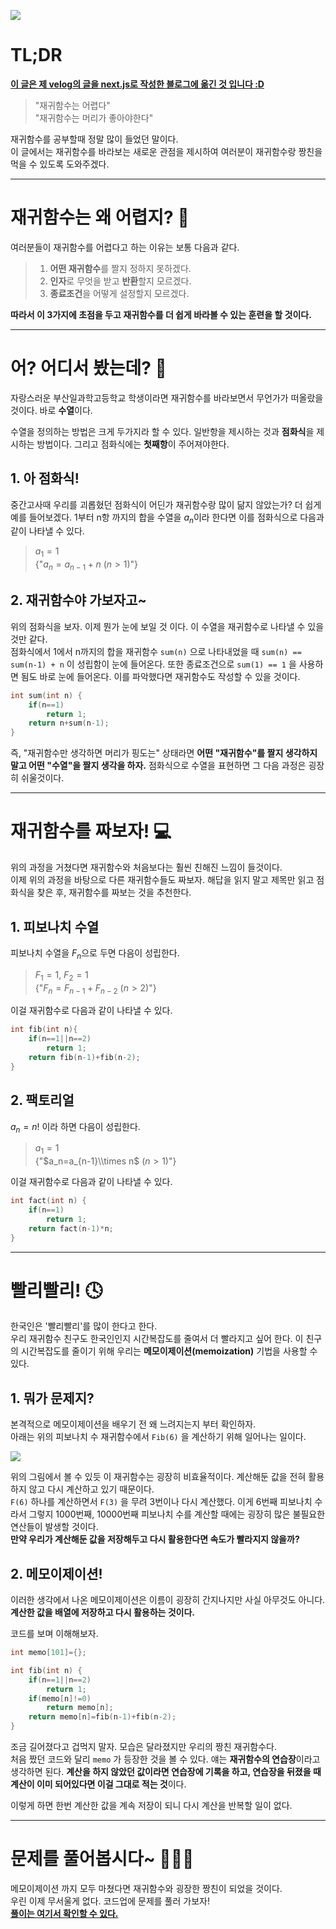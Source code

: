 
![](https://velog.velcdn.com/images/given-woo/post/68f0717a-2ef4-472b-a5c4-499be3aefecb/image.gif)

# TL;DR
**[이 글은 제 velog의 글을 next.js로 작성한 블로그에 옮긴 것 입니다 :D](https://velog.io/@given-woo/%EC%9E%AC%EA%B7%80%ED%95%A8%EC%88%98%EB%9E%91-%EC%B9%9C%EA%B5%AC%EB%A8%B9%EA%B8%B0)**

>"재귀함수는 어렵다"  
>"재귀함수는 머리가 좋아야한다"  

재귀함수를 공부할때 정말 많이 들었던 말이다.  
이 글에서는 재귀함수를 바라보는 새로운 관점을 제시하여 여러분이 재귀함수랑 짱친을 먹을 수 있도록 도와주겠다.  

---

# 재귀함수는 왜 어렵지? 🤯  
여러분들이 재귀함수를 어렵다고 하는 이유는 보통 다음과 같다.  

>1. **어떤 재귀함수**를 짤지 정하지 못하겠다.  
>2. **인자**로 무엇을 받고 **반환**할지 모르겠다.  
>3. **종료조건**을 어떻게 설정할지 모르겠다.  

**따라서 이 3가지에 초점을 두고 재귀함수를 더 쉽게 바라볼 수 있는 훈련을 할 것이다.**  

---

# 어? 어디서 봤는데? 🎒
자랑스러운 부산일과학고등학교 학생이라면 재귀함수를 바라보면서 무언가가 떠올랐을 것이다. 바로 **수열**이다.

수열을 정의하는 방법은 크게 두가지라 할 수 있다. 일반항을 제시하는 것과 **점화식**을 제시하는 방법이다. 그리고 점화식에는 **첫째항**이 주어져야한다.

## 1. 아 점화식!
중간고사때 우리를 괴롭혔던 점화식이 어딘가 재귀함수랑 많이 닮지 않았는가? 더 쉽게 예를 들어보겠다.
1부터 n항 까지의 합을 수열을 <Latex>$a_n$</Latex>이라 한다면 이를 점화식으로 다음과 같이 나타낼 수 있다.  
> <Latex>$a_1=1$</Latex>  
> <Latex>{"$a_n=a_{n-1}+n$ $(n>1)$"}</Latex>

## 2. 재귀함수야 가보자고~
위의 점화식을 보자. 이제 뭔가 눈에 보일 것 이다. 이 수열을 재귀함수로 나타낼 수 있을 것만 같다.  
점화식에서 1에서 n까지의 합을 재귀함수 `sum(n)` 으로 나타내었을 때 `sum(n) == sum(n-1) + n` 이 성립함이 눈에 들어온다. 또한 종료조건으로 `sum(1) == 1` 을 사용하면 됨도 바로 눈에 들어온다. 이를 파악했다면 재귀함수도 작성할 수 있을 것이다.
```c
int sum(int n) {
	if(n==1)
    	return 1;
	return n+sum(n-1);
}
```
즉, "재귀함수만 생각하면 머리가 핑도는" 상태라면 **어떤 "재귀함수"를 짤지 생각하지말고 어떤 "수열"을 짤지 생각을 하자.** 점화식으로 수열을 표현하면 그 다음 과정은 굉장히 쉬울것이다.

---

# 재귀함수를 짜보자! 💻
위의 과정을 거쳤다면 재귀함수와 처음보다는 훨씬 친해진 느낌이 들것이다.  
이제 위의 과정을 바탕으로 다른 재귀함수들도 짜보자. 해답을 읽지 말고 제목만 읽고 점화식을 찾은 후, 재귀함수를 짜보는 것을 추천한다.  

## 1. 피보나치 수열
피보나치 수열을 <Latex>$F_n$</Latex>으로 두면 다음이 성립한다.  
><Latex>$F_1=1$, $F_2=1$</Latex>  
><Latex>{"$F_n=F_{n-1}+F_{n-2}$ $(n>2)$"}</Latex>

이걸 재귀함수로 다음과 같이 나타낼 수 있다.
```c
int fib(int n){
	if(n==1||n==2)
		return 1;
	return fib(n-1)+fib(n-2);
}
```

## 2. 팩토리얼
<Latex>$a_n=n!$</Latex> 이라 하면 다음이 성립한다.
><Latex>$a_1=1$</Latex>  
><Latex>{"$a_n=a_{n-1}\\times n$ $(n>1)$"}</Latex>

이걸 재귀함수로 다음과 같이 나타낼 수 있다.

```c
int fact(int n) {
	if(n==1)
		return 1;
	return fact(n-1)*n;
}
```

---

# 빨리빨리! 🕓
한국인은 '빨리빨리'를 많이 한다고 한다.  
우리 재귀함수 친구도 한국인인지 시간복잡도를 줄여서 더 빨라지고 싶어 한다. 이 친구의 시간복잡도를 줄이기 위해 우리는 **메모이제이션(memoization)** 기법을 사용할 수 있다.  

## 1. 뭐가 문제지?
본격적으로 메모이제이션을 배우기 전 왜 느려지는지 부터 확인하자.  
아래는 위의 피보나치 수 재귀함수에서 `Fib(6)` 을 계산하기 위해 일어나는 일이다.  

![](https://velog.velcdn.com/images/given-woo/post/2daacede-af80-49bc-87e5-cfd1b5068d36/image.png)

위의 그림에서 볼 수 있듯 이 재귀함수는 굉장히 비효율적이다. 계산해둔 값을 전혀 활용하지 않고 다시 계산하고 있기 때문이다.  
`F(6)` 하나를 계산하면서 `F(3)` 을 무려 3번이나 다시 계산했다. 이게 6번째 피보나치 수라서 그렇지 1000번째, 10000번째 피보나치 수를 계산할 때에는 굉장히 많은 불필요한 연산들이 발생할 것이다.  
**만약 우리가 계산해둔 값을 저장해두고 다시 활용한다면 속도가 빨라지지 않을까?**

## 2. 메모이제이션!
이러한 생각에서 나온 메모이제이션은 이름이 굉장히 간지나지만 사실 아무것도 아니다.   
**계산한 값을 배열에 저장하고 다시 활용하는 것이다.**  

코드를 보며 이해해보자.

```c
int memo[101]={};

int fib(int n) {
	if(n==1||n==2)
		return 1;
	if(memo[n]!=0)
		return memo[n];
	return memo[n]=fib(n-1)+fib(n-2);
}
```
조금 길어졌다고 겁먹지 말자. 모습은 달라졌지만 우리의 짱친 재귀함수다.  
처음 짰던 코드와 달리 `memo` 가 등장한 것을 볼 수 있다. 얘는 **재귀함수의 연습장**이라고 생각하면 된다. **계산을 하지 않았던 값이라면 연습장에 기록을 하고, 연습장을 뒤졌을 때 계산이 이미 되어있다면 이걸 그대로 적는 것**이다.

이렇게 하면 한번 계산한 값을 계속 저장이 되니 다시 계산을 반복할 일이 없다.

---

# 문제를 풀어봅시다~ 🧑🏻‍💻
메모이제이션 까지 모두 마쳤다면 재귀함수와 굉장한 짱친이 되었을 것이다.  
우린 이제 무서울게 없다. 코드업에 문제를 풀러 가보자!  
**[풀이는 여기서 확인할 수 있다.](https://velog.io/@given-woo/%EC%BD%94%EB%93%9C%EC%97%85-%EC%9E%AC%EA%B7%80%ED%95%A8%EC%88%98-%EC%97%B0%EC%8A%B5%EB%AC%B8%EC%A0%9C)**